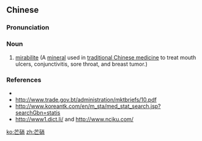 ==Chinese==
{{zh-forms}}

===Pronunciation===
{{zh-pron
|m=mángxiāo
|mn=bông-siau
|cat=n
}}

===Noun===
{{zh-noun}}

# [[mirabilite]] (A [[mineral]] used in [[traditional Chinese medicine]] to treat mouth ulcers, conjunctivitis, sore throat, and breast tumor.)

===References===
* {{pedialite|芒硝|lang=zh}}
* http://www.trade.gov.bt/administration/mktbriefs/10.pdf
* http://www.koreantk.com/en/m_sta/med_stat_search.jsp?searchGbn=statis
* http://www1.dict.li/ and http://www.nciku.com/

[[ko:芒硝]]
[[zh:芒硝]]